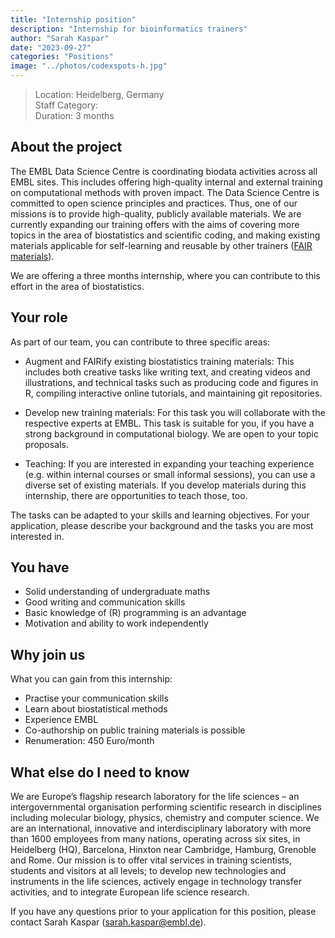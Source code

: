 ```yaml
---
title: "Internship position"
description: "Internship for bioinformatics trainers"
author: "Sarah Kaspar"
date: "2023-09-27"
categories: "Positions"
image: "../photos/codexspots-h.jpg"
---
```


> Location: Heidelberg, Germany\
> Staff Category: \
> Duration: 3 months\

## About the project 

The EMBL Data Science Centre is coordinating biodata activities across all EMBL sites. This includes offering high-quality internal and external training on computational methods with proven impact. The Data Science Centre is committed to open science principles and practices. Thus, one of our missions is to provide high-quality, publicly available materials. We are currently expanding our training offers with the aims of covering more topics in the area of biostatistics and scientific coding, and making existing materials applicable for self-learning and reusable by other trainers ([FAIR materials](https://www.fairsfair.eu/news/ten-simple-rules-making-training-materials-fair)).

We are offering a three months internship, where you can contribute to this effort in the area of biostatistics.


## Your role 

As part of our team, you can contribute to three specific areas:  

- Augment and FAIRify existing biostatistics training materials: This includes both creative tasks like writing text, and creating videos and illustrations, and technical tasks such as producing code and figures in R, compiling interactive online tutorials, and maintaining git repositories. 

- Develop new training materials: For this task you will collaborate with the respective experts at EMBL. This task is suitable for you, if you have a strong background in computational biology. We are open to your topic proposals.  

- Teaching: If you are interested in expanding your teaching experience (e.g. within internal courses or small informal sessions), you can use a diverse set of existing materials. If you develop materials during this internship, there are opportunities to teach those, too.  

The tasks can be adapted to your skills and learning objectives. 
For your application, please describe your background and the tasks you are most interested in.


## You have

- Solid understanding of undergraduate maths 
- Good writing and communication skills 
- Basic knowledge of (R) programming is an advantage 
- Motivation and ability to work independently 


## Why join us

What you can gain from this internship:  

- Practise your communication skills 
- Learn about biostatistical methods 
- Experience EMBL 
- Co-authorship on public training materials is possible 
- Renumeration: 450 Euro/month

## What else do I need to know

We are Europe’s flagship research laboratory for the life sciences – an intergovernmental organisation performing scientific research in disciplines including molecular biology, physics, chemistry and computer science. We are an international, innovative and interdisciplinary laboratory with more than 1600 employees from many nations, operating across six sites, in Heidelberg (HQ), Barcelona, Hinxton near Cambridge, Hamburg, Grenoble and Rome. Our mission is to offer vital services in training scientists, students and visitors at all levels; to develop new technologies and instruments in the life sciences, actively engage in technology transfer activities, and to integrate European life science research.


If you have any questions prior to your application for this position, please contact Sarah Kaspar (<sarah.kaspar@embl.de>).


 
